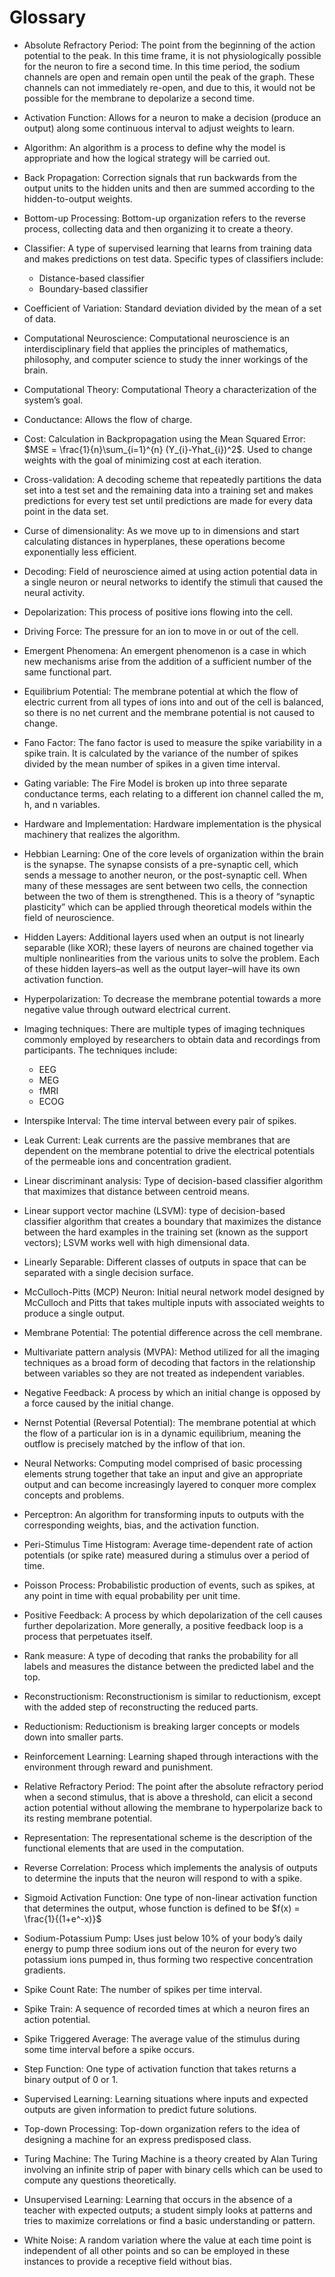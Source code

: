# Glossary {#Ch9}

* Absolute Refractory Period: The point from the beginning of the action potential to the peak. In this time frame, it is not physiologically possible for the neuron to fire a second time. In this time period, the sodium channels are open and remain open until the peak of the graph. These channels can not immediately re-open, and due to this, it would not be possible for the membrane to depolarize a second time.  

* Activation Function: Allows for a neuron to make a decision (produce an output) along some continuous interval to adjust weights to learn.  

* Algorithm: An algorithm is a process to define why the model is appropriate and how the logical strategy will be carried out.  

* Back Propagation: Correction signals that run backwards from the output units to the hidden units and then are summed according to the hidden-to-output weights.  

* Bottom-up Processing: Bottom-up organization refers to the reverse process, collecting data and then organizing it to create a theory.  

* Classifier: A type of supervised learning that learns from training data and makes predictions on test data. Specific types of classifiers include:  
  + Distance-based classifier
  + Boundary-based classifier  
  

* Coefficient of Variation: Standard deviation divided by the mean of a set of data.  

* Computational Neuroscience: Computational neuroscience is an interdisciplinary field that applies the principles of mathematics, philosophy, and computer science to study the inner workings of the brain.  

* Computational Theory: Computational Theory a characterization of the system’s goal.  

* Conductance: Allows the flow of charge.  

* Cost: Calculation in Backpropagation using the Mean Squared Error: $MSE = \frac{1}{n}\sum_{i=1}^{n} (Y_{i}-Yhat_{i})^2$.  Used to change weights with the goal of minimizing cost at each iteration.  

* Cross-validation: A decoding scheme that repeatedly partitions the data set into a test set and the remaining data into a training set and makes predictions for every test set until predictions are made for every data point in the data set.  

* Curse of dimensionality: As we move up to in dimensions and start calculating distances in hyperplanes, these operations become exponentially less efficient. 

* Decoding: Field of neuroscience aimed at using action potential data in a single neuron or neural networks to identify the stimuli that caused the neural activity. 

* Depolarization: This process of positive ions flowing into the cell.  

* Driving Force: The pressure for an ion to move in or out of the cell.  

* Emergent Phenomena: An emergent phenomenon is a case in which new mechanisms arise from the addition of a sufficient number of the same functional part.  

* Equilibrium Potential: The membrane potential at which the flow of electric current from all types of ions into and out of the cell is balanced, so there is no net current and the membrane potential is not caused to change.  

* Fano Factor: The fano factor is used to measure the spike variability in a spike train. It is calculated by the variance of the number of spikes divided by the mean number of spikes in a given time interval.  

* Gating variable: The Fire Model is broken up into three separate conductance terms, each relating to a different ion channel called the m, h, and n variables.  

* Hardware and Implementation: Hardware implementation is the physical machinery that realizes the algorithm.  

* Hebbian Learning: One of the core levels of organization within the brain is the synapse. The synapse consists of a pre-synaptic cell, which sends a message to another neuron, or the post-synaptic cell. When many of these messages are sent between two cells, the connection between the two of them is strengthened. This is a theory of “synaptic plasticity” which can be applied through theoretical models within the field of neuroscience.  

* Hidden Layers: Additional layers used when an output is not linearly separable (like XOR); these layers of neurons are chained together via multiple nonlinearities from the various units to solve the problem. Each of these hidden layers–as well as the output layer–will have its own activation function.  

* Hyperpolarization: To decrease the membrane potential towards a more negative value through outward electrical current. 

* Imaging techniques: There are multiple types of imaging techniques commonly employed by researchers to obtain data and recordings from participants.  The techniques include: 
  + EEG
  + MEG
  + fMRI
  + ECOG  
  

* Interspike Interval: The time interval between every pair of spikes.  

* Leak Current: Leak currents are the passive membranes that are dependent on the membrane potential to drive the electrical potentials of the permeable ions and concentration gradient.  

* Linear discriminant analysis: Type of decision-based classifier algorithm that maximizes that distance between centroid means.  

* Linear support vector machine (LSVM): type of decision-based classifier algorithm that creates a boundary that maximizes the distance between the hard examples in the training set (known as the support vectors); LSVM works well with high dimensional data.

* Linearly Separable: Different classes of outputs in space that can be separated with a single decision surface.  

* McCulloch-Pitts (MCP) Neuron: Initial neural network model designed by McCulloch and Pitts that takes multiple inputs with associated weights to produce a single output.  

* Membrane Potential: The potential difference across the cell membrane.  

* Multivariate pattern analysis (MVPA): Method utilized for all the imaging techniques as a broad form of decoding that factors in the relationship between variables so they are not treated as independent variables.

* Negative Feedback: A process by which an initial change is opposed by a force caused by the initial change.  

* Nernst Potential (Reversal Potential): The membrane potential at which the flow of a particular ion is in a dynamic equilibrium, meaning the outflow is precisely matched by the inflow of that ion.  

* Neural Networks: Computing model comprised of basic processing elements strung together that take an input and give an appropriate output and can become increasingly layered to conquer more complex concepts and problems.  

* Perceptron: An algorithm for transforming inputs to outputs with the corresponding weights, bias, and the activation function.  

* Peri-Stimulus Time Histogram: Average time-dependent rate of action potentials (or spike rate) measured during a stimulus over a period of time.  

* Poisson Process: Probabilistic production of events, such as spikes, at any point in time with equal probability per unit time.  

* Positive Feedback: A process by which depolarization of the cell causes further depolarization. More generally, a positive feedback loop is a process that perpetuates itself.  

* Rank measure: A type of decoding that ranks the probability for all labels and measures the distance between the predicted label and the top.  

* Reconstructionism: Reconstructionism is similar to reductionism, except with the added step of reconstructing the reduced parts.  

* Reductionism: Reductionism is breaking larger concepts or models down into smaller parts.  

* Reinforcement Learning: Learning shaped through interactions with the environment through reward and punishment.  

* Relative Refractory Period: The point after the absolute refractory period when a second stimulus, that is above a threshold, can elicit a second action potential without allowing the membrane to hyperpolarize back to its resting membrane potential.  

* Representation: The representational scheme is the description of the functional elements that are used in the computation.  

* Reverse Correlation: Process which implements the analysis of outputs to determine the inputs that the neuron will respond to with a spike.  

* Sigmoid Activation Function: One type of non-linear activation function that determines the output, whose function is defined to be $f(x) = \frac{1}{(1+e^-x)}$  

* Sodium-Potassium Pump: Uses just below 10% of your body’s daily energy to pump three sodium ions out of the neuron for every two potassium ions pumped in, thus forming two respective concentration gradients.  

* Spike Count Rate: The number of spikes per time interval.  

* Spike Train: A sequence of recorded times at which a neuron fires an action potential.  

* Spike Triggered Average: The average value of the stimulus during some time interval before a spike occurs.  

* Step Function: One type of activation function that takes returns a binary output of 0 or 1.  

* Supervised Learning: Learning situations where inputs and expected outputs are given information to predict future solutions.  

* Top-down Processing: Top-down organization refers to the idea of designing a machine for an express predisposed class.  

* Turing Machine: The Turing Machine is a theory created by Alan Turing involving an infinite strip of paper with binary cells which can be used to compute any questions theoretically.  

* Unsupervised Learning: Learning that occurs in the absence of a teacher with expected outputs; a student simply looks at patterns and tries to maximize correlations or find a basic understanding or pattern.  

* White Noise: A random variation where the value at each time point is independent of all other points and so can be employed in these instances to provide a receptive field without bias. 
